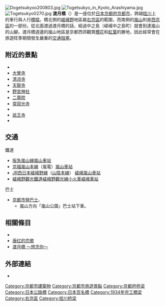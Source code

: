 {{coord|35|0|46.1|N|135|40|39.8|E|region:JP|display=title}}
[[File:Dogetsukyoo200803.jpg|thumb]]
[[File:Togetsukyo_in_Kyoto_Arashiyama.jpg|thumb]]
[[File:Togetsukyo0270.jpg|thumb]]
{{japanese|japanese=渡月橋|kana=とげつきょう|romaji=Togetsukyō|}}
'''渡月橋'''（{{lang-ja|渡月橋}}）是一座位於[[日本|日本]][[京都府|京都府]][[京都市|京都市]]，跨越[[桂川_(淀川水系)|桂川]]上的車行與人行[[橋樑|橋樑]]。橋北側的[[嵯峨野|嵯峨野]]地區屬[[右京區|右京區]]的範圍，而南側的[[嵐山_(京都市)|嵐山]]則是[[西京區|西京區]]的一部份。從北面渡過渡月橋的話，經過中之島（嵯峨中之島町）就會到達嵐山的山腳。渡月橋週邊的嵐山地區是京都西郊觀賞[[櫻花|櫻花]]和[[紅葉|紅葉]]的勝地，因此經常會在旅遊旺季期間發生嚴重的[[交通阻塞|交通阻塞]]。

== 附近的景點 ==
*{{link-ja|直指庵|直指庵}}
*[[大覺寺_(京都)|大覺寺]]
*[[清涼寺_(京都市)|清凉寺]]
*[[天龍寺|天龍寺]]
*[[野宮神社|野宮神社]]
*[[二尊院|二尊院]]
*[[常寂光寺|常寂光寺]]
*{{link-ja|落柿舎|落柿舎}}
*[[祇王寺|祇王寺]]
*{{link-ja|瀧口寺|滝口寺}}

== 交通 ==
;鐵道
*[[阪急電鐵|阪急]][[嵐山線|嵐山線]][[嵐山車站_(阪急)|嵐山車站]]
*[[京福電氣鐵道|京福]][[嵐山本線|嵐山本線]]（嵐電）[[嵐山站_(京福電氣鐵道)|嵐山車站]]
*[[西日本旅客鐵道|JR西日本]][[嵯峨野線|嵯峨野線]]（[[山陰本線|山陰本線]]） [[嵯峨嵐山車站|嵯峨嵐山車站]]
*[[嵯峨野觀光鐵道|嵯峨野觀光鐵道]][[嵯峨野觀光線|嵯峨野觀光線]][[小火車嵯峨車站|小火車嵯峨車站]]
;巴士
*[[京都市營巴士|京都市營巴士]]、{{link-ja|京都巴士|京都バス}}
**嵐山方向「嵐山公園」巴士站下車。

== 相關條目  == 
* {{link-ja|京都、嵐山花灯路|京都・嵐山花灯路}}
* [[唐红的恋歌|唐红的恋歌]]
*[[渡月橋_～想念你～|渡月橋 ～想念你～]]

== 外部連結 ==
{{Commonscat|Togetsukyo}}
* [https://web.archive.org/web/20081007174837/http://kaiwai.city.kyoto.jp/search/view_sight.php?ManageCode=3000071&InforKindCode=1 {{lang|ja|京都市観光文化情報システム渡月橋 (とげつきょう)}}]
{{DEFAULTSORT:Togetsukyou}}
{{日本百名橋}}
[[Category:京都市建築物|Category:京都市建築物]]
[[Category:京都市旅遊景點|Category:京都市旅遊景點]]
[[Category:京都府桥梁|Category:京都府桥梁]]
[[Category:日本公路橋|Category:日本公路橋]]
[[Category:日本百名橋|Category:日本百名橋]]
[[Category:1934年完工橋梁|Category:1934年完工橋梁]]
[[Category:右京區|Category:右京區]]
[[Category:桂川桥梁|Category:桂川桥梁]]